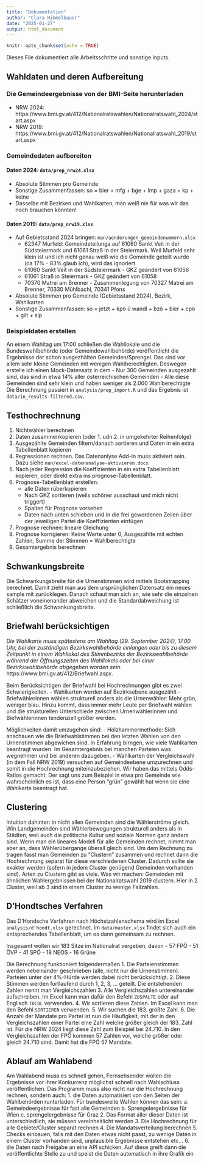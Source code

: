 ```yaml
---
title: "Dokumentation"
author: "Clara Himmelbauer"
date: "2025-01-27"
output: html_document
---
```


```r
knitr::opts_chunk$set(echo = TRUE)
```

Dieses File dokumentiert alle Arbeitsschritte und sonstige Inputs.

## Wahldaten und deren Aufbereitung

### Die Gemeindeergebnisse von der BMI-Seite herunterladen

- NRW 2024: https://www.bmi.gv.at/412/Nationalratswahlen/Nationalratswahl_2024/start.aspx
- NRW 2019: https://www.bmi.gv.at/412/Nationalratswahlen/Nationalratswahl_2019/start.aspx 

### Gemeindedaten aufbereiten

#### Daten 2024: `data/prep_nrw24.xlsx`
- Absolute Stimmen pro Gemeinde
- Sonstige Zusammenfassen: so = bier + mfg + bge + lmp + gaza + kp + keine
- Dasselbe mit Bezirken und Wahlkarten, man weiß nie für was wir das noch brauchen könnten!

#### Daten 2019: `data/prep_nrw19.xlsx`
- Auf Gebietsstand 2024 bringen: `man/aenderungen_gemeindenummern.xlsx`
    - 62347 Murfeld: Gemeindeteilunga auf 61060 Sankt Veit in der Südsteiermark und 61061 Straß in der Steiermark. Weil Murfeld sehr klein ist und ich nicht genau weiß wie die Gemeinde geteilt wurde (ca 17% - 83% glaub ich), wird das ignoriert
    - 61060 Sankt Veit in der Südsteiermark - GKZ geändert von 61056
    - 61061 Straß in Steiermark - GKZ geändert von 61058
    - 70370 Matrei am Brenner - Zusammenlegung von 70327 Matrei am Brenner, 70330 Mühlbachl, 70341 Pfons
- Absolute Stimmen pro Gemeinde (Gebietsstand 2024), Bezirk, Wahlkarten
- Sonstige Zusammenfassen: so = jetzt + kpö ü wandl + bzö + bier + cpö + gilt + slp

### Beispieldaten erstellen

An einem Wahltag um 17:00 schließen die Wahllokale und die Bundeswahlbehörde (oder Gemeindewahlbehörde) veröffentlicht die Ergebnisse der schon ausgezhälten Gemeinden/Sprengel. Das sind vor allem sehr kleine Gemeinden mit wenigen Wahlberechtigten. Deswegen erstelle ich einen Mock-Datensatz in dem
- Nur 300 Gemeinden ausgezahlt sind, das sind in etwa 14% aller österreichischen Gemeinden
- Alle diese Gemeinden sind sehr klein und haben weniger als 2.000 Wahlberechtigte
Die Berechnung passiert in `analysis/prep_import.R` und das Ergebnis ist `data/in_results-filtered.csv`. 

## Testhochrechnung

1. Nichtwähler berechnen
2. Daten zusammenkopieren (oder 1. udn 2. in umgekehrter Reihenfolge)
3. Ausgezählte Gemeinden filtern/danach sortieren und Daten in ein extra Tabellenblatt kopieren
4. Regressionen rechnen. Das Datenanlyse Add-In muss aktiviert sein. Dazu siehe `man/excel-datenanalyse-aktivieren.docx` 
5. Nach jeder Regression die Koeffizienten in ein extra Tabellenblatt kopieren, oder direkt extra ins prognose-Tabellenblatt.
6. Prognose-Tabellenblatt erstellen:
    - alle Daten rüberkopieren
    - Nach GKZ sortieren (weils schöner ausschaut und mich nicht triggert)
    - Spalten für Prognose vorsehen
    - Daten nach unten schieben und in die frei gewordenen Zeilen über der jeweiligen Partei die Koeffizienten einfügen
7. Prognose rechnen: lineare Gleichung
8. Prognose korrigieren: Keine Werte unter 0, Ausgezählte mit echten Zahlen, Summe der Stimmen = Wahlberechtigte
9. Gesamtergebnis berechnen

## Schwankungsbreite

Die Schwankungsbreite für die Urnenstimmen wird mittels Bootstrapping berechnet. Damit zieht man aus dem ursprünglichen Datensatz ein neues sample mit zurücklegen. Danach schaut man sich an, wie sehr die einzelnen Schätzer voneinenander abweichen und die Standardabweichung ist schließlich die Schwankungsbreite.

## Briefwahl berücksichtigen

*Die Wahlkarte muss spätestens am Wahltag (29. September 2024), 17.00 Uhr, bei der zuständigen Bezirkswahlbehörde einlangen oder bis zu diesem Zeitpunkt in einem Wahllokal des Stimmbezirks der Bezirkswahlbehörde während der Öffnungszeiten des Wahllokals oder bei einer Bezirkswahlbehörde abgegeben worden sein.* https://www.bmi.gv.at/412/Briefwahl.aspx. 

Beim Berücksichtigen der Briefwahl bei Hochrechnungen gibt es zwei Schwierigkeiten.
- Wahlkarten werden auf Bezirksebene ausgezählt
- Briefwählerinnen wählen strukturell anders als die Urnenwähler: Mehr grün, weniger blau.
Hinzu kommt, dass immer mehr Leute per Briefwahl wählen und die strukturellen Unterschiede zwischen Urnenwählerinnen und Biefwählerinnen tendenziell größer werden.

Möglichkeiten damit umzugehen sind:
- Holzhammermethode: Sich anschauen wie die Briefwahlstimmen bei den letzten Wahlen von den Urnenstimmen abgewichen sind. In Erfahrung birngen, wie viele Wahlkarten beantragt wurden. Im Gesamtergebnis bei manchen Parteien was wegnehmen und bei anderen dazugeben.
- Wahlkarten der Vergleichswahl (in dem Fall NRW 2019) versuchen auf Gemeindeebene umzurechnen und somit in die Hochrechnung miteinzubeziehen. Wir haben das mittels Odds-Ratios gemacht. Der sagt uns zum Beispiel in etwa pro Gemeinde wie wahrscheinlich es ist, dass eine Person "grün" gewählt hat wenn sie eine Wahlkarte beantragt hat.

## Clustering

Intuition dahinter: in nicht allen Gemeinden sind die Wählerströme gleich. Win Landgemeinden sind Wählerbewegungen strukturell anders als in Städten, weil auch die politische Kultur und soziale Normen ganz anders sind. Wenn man ein lineares Modell für alle Gemeinden rechnet, nimmt man aber an, dass Wählerübergange überall gleich sind.
Um dem Rechnung zu tragen fasst man Gemeinden zu "Clustern" zusammen und rechnet dann die Hochrechnung separat für diese verschiedenen Cluster. Dadurch sollte sie exakter werden (sofern in jedem Cluster genügend Gemeinden vorhanden sind).
Arten zu Clustern gibt es viele. Was wir machen: Gemeinden mit ähnlichen Wahlergebnissen bei der Nationalratswahl 2019 clustern. Hier in 2 Cluster, weil ab 3 sind in einem Cluster zu wenige Fallzahlen.

## D'Hondtsches Verfahren

Das D'Hondsche Verfahren nach Höchstzahlenschema wird im Excel `analysis/d'hondt.xlsx` gerechnet. Im `data/master.xlsx` findet sich auch ein entsprechendes Tabellenblatt, um es dann gemeinsam zu rechnen.

Insgesamt wollen wir 183 Sitze im Nationalrat vergeben, davon
- 57 FPÖ
- 51 ÖVP
- 41 SPÖ
- 18 NEOS
- 16 Grüne

Die Berechnung funktioniert folgendermaßen
1. Die Parteienstimmen werden nebeinander geschrieben (alle, nicht nur die Urnenstimmen). Parteien unter der 4%-Hürde werden dabei nicht berücksichtigt.
2. Diese Stimmen werden fortlaufend durch 1, 2, 3, ... geteilt. Die entstehenden Zahlen nennt man Vergleichszahlen
3. Alle Vergleichszahlen untereinander aufschreiben. Im Excel kann man dafür den Befehl `ZUSPALTE` oder auf Englisch `TOCOL` verwenden.
4. Wir sortieren diese Zahlen. Im Excel kann man den Befehl `SORTIEREN` verwenden.
5. Wir suchen die 183. größte Zahl.
6. Die Anzahl der Mandate pro Partei ist nun die Häufigkeit, mit der in den Vergleichszahlen einer Partei eine Zahl welche größer gleich der 183. Zahl ist. Für die NRW 2024 liegt diese Zahl zum Beispiel bei 24.710. In den Vergleichszahlen der FPÖ kommen 57 Zahlen vor, welche größer oder gleich 24.710 sind. Damit hat die FPÖ 57 Mandate.

## Ablauf am Wahlabend

Am Wahlabend muss es schnell gehen, Fernsehsender wollen die Ergebnisse vor ihrer Konkurrenz möglichst schnell nach Wahlschluss veröffentlichen. Das Programm muss also nicht nur die Hochrechnung rechnen, sondern auch:
1. die Daten automatisiert von den Seiten der Wahlbehörden runterladen. Für bundesweite Wahlen können das sein:
    a. Gemeindeergebnisse für fast alle Gemeinden
    b. Sprengelergebnisse für Wien
    c. sprengelergebnisse für Graz
2. Das Format aller dieser Daten ist unterschiedlich, sie müssen vereinheitlicht werden
3. Die Hochrechnung für alle Gebiete/Cluster separat rechnen
4. Die Mandatsverteilung berechnen
5. Checks einbauen, falls mit den Daten etwas nicht passt, zu wenige Daten in einem Cluster vorhanden sind, unplausible Ergebnisse entstehen etc...
6. die Daten nach Freigabe an eine API schicken. Auf diese greift dann die veröffentlichte Stelle zu und speist die Daten automatisch in ihre Grafik ein